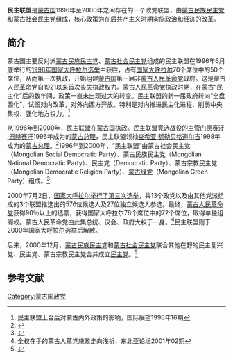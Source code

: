 '''民主联盟'''是[[蒙古国|蒙古国]]1996年至2000年之间存在的一个政党联盟，由[[蒙古民族民主党_(1992－2000年)|蒙古民族民主党]]和[[蒙古社会民主党|蒙古社会民主党]]组成，核心政策为在后共产主义时期实施政治和经济的改革。

==简介==
蒙古国主要反对派[[蒙古民族民主党_(1992－2000年)|蒙古民族民主党]]、[[蒙古社会民主党|蒙古社会民主党]]组成的民主联盟在1996年6月底举行的[[1996年国家大呼拉尔选举|1996年国家大呼拉尔选举]]中获胜，占有[[国家大呼拉尔|国家大呼拉尔]]70个席位中的50个席位，从而第一次执政，开始组建[[蒙古国|蒙古国]]第一届非[[蒙古人民革命党|蒙古人民革命党]]政府。这是蒙古人民革命党自1921以来首次丧失执政权力。[[蒙古人民革命党|蒙古人民革命党]]执政时期，在蒙古“民主化”后的数年间，政策一直未出现过大的转变。民主联盟的新一届政府转向“全盘西化”，试图对内改革，对外向西方开放。特别是对内推进民主化进程、削弱中央集权、强化地方权力。<ref>民主联盟上台后对蒙古内外政策的影响，国际展望1996年16期</ref>

从1996年到2000年，民主联盟在[[蒙古国|蒙古国]]执政。民主联盟竞选战役的主管[[门德赛汗·恩赫赛汗|门德赛汗·恩赫赛汗]]1996年成为的[[蒙古总理|蒙古总理]]，民主联盟领袖[[查希亚·额勒贝格道尔吉|查希亚·额勒贝格道尔吉]]1998年成为的[[蒙古总理|蒙古总理]]。<ref>{{cite web|publisher=North America- Mongolia Business Council|title=Canadian & US official delegations attend inauguration of President Elbegdorj;  US Senate unanimously passes pro-Mongolia resolution on the same day|url=http://www.nambc.org/docs/elbegdorj-elected.html|date=18 June 2009|accessdate=25 June 2013|deadurl=yes|archiveurl=https://web.archive.org/web/20131016075329/http://www.nambc.org/docs/elbegdorj-elected.html|archivedate=2013年10月16日}}</ref>1996年到2000年，“民主联盟”由蒙古社会民主党（Mongolian Social Democratic Party）、蒙古民族民主党（Mongolian National Democratic Party）、民主党（Democratic Party）、蒙古宗教民主党（Mongolian Democratic Religion Party）、[[蒙古绿党|蒙古绿党]]（Mongolian Green Party）组成。<ref name=crw>{{Cite web |url=http://www.crwflags.com/fotw/flags/mn-polit.html |title=Mongolian political parties, crwflags, Retrieved on 2014-05-15 |access-date=2014-05-15 |archive-url=https://web.archive.org/web/20140517132718/http://www.crwflags.com/fotw/flags/mn-polit.html |archive-date=2014-05-17 |dead-url=yes }}</ref>

2000年7月2日，[[2000年国家大呼拉尔选举|国家大呼拉尔举行了第三次选举]]，共13个政党以及由其他党派组成的3个联盟推选出的576位候选人及27位独立候选人参选。最终，[[蒙古人民革命党|蒙古人民革命党]]获得90％以上的选票，获得国家大呼拉尔76个席位中的72个席位，取得单独组阁权。蒙古人民革命党由此集总统、议会、政府大权于一身。<ref>全权在手的蒙古人革党施政走向浅析，东北亚论坛2001年02期</ref>民主联盟则于2000年国家大呼拉尔选举后解散。

后来，2000年12月，[[蒙古民族民主党_(1992－2000年)|蒙古民族民主党]]和[[蒙古社会民主党|蒙古社会民主党]]联合其他在野的民主复兴党、民主党、蒙古宗教民主党合并成立[[民主党_(蒙古)|民主党]]。<ref>{{Cite web |url=http://www.ccyl.org.cn/zhuanti/menggu/bjzl/200904/t20090417_220601.htm |title=蒙古国主要政党简介，中国共青团网，2009-04-17 |accessdate=2014-05-14 |archive-date=2014-05-14 |archive-url=https://web.archive.org/web/20140514184044/http://www.ccyl.org.cn/zhuanti/menggu/bjzl/200904/t20090417_220601.htm |dead-url=yes }}</ref>

==参考文献==
{{reflist}}

[[Category:蒙古国政党|Category:蒙古国政党]]